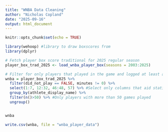 ---
title: "WNBA Data Cleaning"
author: "Nicholas Copland"
date: "2025-09-16"
output: html_document
---

```{r setup, include=FALSE}
knitr::opts_chunk$set(echo = TRUE)

```

```{r}
library(wehoop) #library to draw boxscores from
library(dplyr)

# Fetch player box score traditional for 2025 regular season
player_box_trad_2025 <- load_wnba_player_box(seasons = 2003:2025)

# Filter for only players that played in the game and logged at least a minute
wnba = player_box_trad_2025 %>%
  filter(did_not_play == FALSE, minutes != 0) %>%
  select(1:7, 12:32, 46:48, 57) %>% #Select only columns that aid statistical analysis
  group_by(athlete_display_name) %>% 
  filter(n()>50) %>% #Only players with more than 50 games played
  ungroup()


wnba

write.csv(wnba, file = "wnba_player_data")
```


